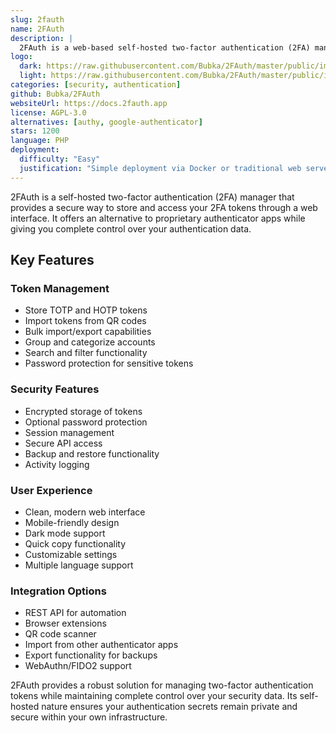 ```yaml
---
slug: 2fauth
name: 2FAuth
description: |
  2FAuth is a web-based self-hosted two-factor authentication (2FA) manager that allows you to securely store and manage your 2FA tokens in one place.
logo:
  dark: https://raw.githubusercontent.com/Bubka/2FAuth/master/public/img/2fauth.png
  light: https://raw.githubusercontent.com/Bubka/2FAuth/master/public/img/2fauth.png
categories: [security, authentication]
github: Bubka/2FAuth
websiteUrl: https://docs.2fauth.app
license: AGPL-3.0
alternatives: [authy, google-authenticator]
stars: 1200
language: PHP
deployment:
  difficulty: "Easy"
  justification: "Simple deployment via Docker or traditional web server setup. Comes with clear documentation and straightforward configuration options."
---
```


2FAuth is a self-hosted two-factor authentication (2FA) manager that provides a secure way to store and access your 2FA tokens through a web interface. It offers an alternative to proprietary authenticator apps while giving you complete control over your authentication data.

## Key Features

### Token Management

- Store TOTP and HOTP tokens
- Import tokens from QR codes
- Bulk import/export capabilities
- Group and categorize accounts
- Search and filter functionality
- Password protection for sensitive tokens

### Security Features

- Encrypted storage of tokens
- Optional password protection
- Session management
- Secure API access
- Backup and restore functionality
- Activity logging

### User Experience

- Clean, modern web interface
- Mobile-friendly design
- Dark mode support
- Quick copy functionality
- Customizable settings
- Multiple language support

### Integration Options

- REST API for automation
- Browser extensions
- QR code scanner
- Import from other authenticator apps
- Export functionality for backups
- WebAuthn/FIDO2 support

2FAuth provides a robust solution for managing two-factor authentication tokens while maintaining complete control over your security data. Its self-hosted nature ensures your authentication secrets remain private and secure within your own infrastructure.
